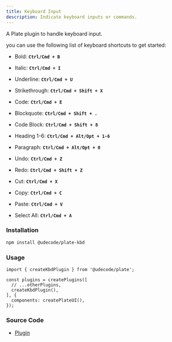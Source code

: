 ```yaml
---
title: Keyboard Input
description: Indicate keyboard inputs or commands.
---
```


A Plate plugin to handle keyboard input.

you can use the following list of keyboard shortcuts to get started:


- Bold: **`Ctrl/Cmd + B`**

- Italic: **`Ctrl/Cmd + I`**

- Underline: **`Ctrl/Cmd + U`**

- Strikethrough: **`Ctrl/Cmd + Shift + X`**

- Code: **`Ctrl/Cmd + E`**

- Blockquote: **`Ctrl/Cmd + Shift + .`**

- Code Block: **`Ctrl/Cmd + Shift + 8`**

- Heading 1-6: **`Ctrl/Cmd + Alt/Opt + 1-6`**

- Paragraph: **`Ctrl/Cmd + Alt/Opt + 0`**

- Undo: **`Ctrl/Cmd + Z`**

- Redo: **`Ctrl/Cmd + Shift + Z`**

- Cut: **`Ctrl/Cmd + X`**

- Copy: **`Ctrl/Cmd + C`**

- Paste: **`Ctrl/Cmd + V`**

- Select All: **`Ctrl/Cmd + A`**

### Installation

```bash
npm install @udecode/plate-kbd
```

### Usage

```tsx
import { createKbdPlugin } from '@udecode/plate';

const plugins = createPlugins([
  // ...otherPlugins,
  createKbdPlugin(),
], {
  components: createPlateUI(),
});
```

### Source Code

- [Plugin](https://github.com/udecode/plate/blob/main/packages/nodes/kbd/src/createKbdPlugin.ts)